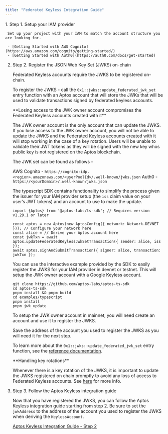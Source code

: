 ```yaml
---
title: "Federated Keyless Integration Guide"
---
```



<Steps>
  1. Step 1. Setup your IAM provider

     Set up your project with your IAM to match the account structure you are looking for.

     - [Getting Started with AWS Cognito](https://aws.amazon.com/cognito/getting-started/)
     - [Getting Started with Auth0](https://auth0.com/docs/get-started)

  2. Step 2. Register the JSON Web Key Set (JWKS) on-chain

     Federated Keyless accounts require the JWKS to be registered on-chain.

     To register the JWKS - call the `0x1::jwks::update_federated_jwk_set` entry function with an Aptos account that will store the JWKs that will be used to validate transactions signed by federated keyless accounts.

     <Aside type="caution">
       **Losing access to the JWK owner account compromises the Federated Keyless accounts created with it**

       The JWK owner account is the only account that can update the JWKS.  If you lose access to the JWK owner account, you will not be able to update the JWKS and the Federated Keyless accounts created with it will stop working in the case of a key rotation.  Users will be unable to validate their JWT tokens as they will be signed with the new key whos public key is not registered on the Aptos blockchain.
     </Aside>

     The JWK set can be found as follows -

     AWS Cognito - `https://cognito-idp.<region>.amazonaws.com/<userPoolId>/.well-known/jwks.json`
     Auth0 - `https://<yourDomain>/.well-known/jwks.json`

     The typescript SDK contains functionality to simplify the process given the issuer for your IAM provider setup (the `iss` claim value on your user’s JWT tokens) and an account to use to make the update.

     ```tsx
     import {Aptos} from '@aptos-labs/ts-sdk'; // Requires version v1.29.1 or later

     const aptos = new Aptos(new AptosConfig({ network: Network.DEVNET })); // Configure your network here
     const alice = // Derive your Aptos account here
     const jwkTxn = await aptos.updateFederatedKeylessJwkSetTransaction({ sender: alice, iss });
     await aptos.signAndSubmitTransaction({ signer: alice, transaction: jwkTxn });
     ```

     You can use the interactive example provided by the SDK to easily register the JWKS for your IAM provider in devnet or testnet.  This will setup the JWK owner account with a Google Keyless account.

     ```shellscript
     git clone https://github.com/aptos-labs/aptos-ts-sdk
     cd aptos-ts-sdk
     pnpm install && pnpm build
     cd examples/typescript
     pnpm install
     pnpm jwk_update
     ```

     To setup the JWK owner account in mainnet, you will need create an account and use it to register the JWKS.

     Save the address of the account you used to register the JWKS as you will need it for the next step.

     To learn more about the `0x1::jwks::update_federated_jwk_set` entry function, see the [reference documentation](https://aptos.dev/en/build/smart-contracts/move-reference?page=aptos-framework%2Fdoc%2Fjwks.md#0x1_jwks_update_federated_jwk_set).

     <Aside type="caution">
       **Handling key rotations**

       Whenever there is a key rotation of the JWKS, it is important to update the JWKS registered on chain promptly to avoid any loss of access to Federated Keyless accounts.  See [here](../../../../../build/guides/aptos-keyless/federated-keyless/key-considerations) for more info.
     </Aside>

  3. Step 3. Follow the Aptos Keyless integration guide

     Now that you have registered the JWKS, you can follow the Aptos Keyless integration guide starting from step 2.  Be sure to set the `jwkAddress` to the address of the account you used to register the JWKS when deriving the `KeylessAccount`.

     [Aptos Keyless Integration Guide - Step 2](../../../../../build/guides/aptos-keyless/integration-guide.mdx#step-2-install-the-aptos-typescript-sdk)
</Steps>
